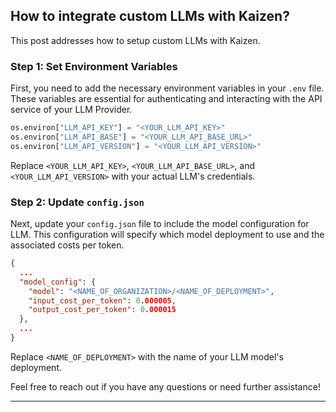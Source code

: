 ## How to integrate custom LLMs with Kaizen?  
   
This post addresses how to setup custom LLMs with Kaizen.
   
### Step 1: Set Environment Variables  
   
First, you need to add the necessary environment variables in your `.env` file. These variables are essential for authenticating and interacting with the API service of your LLM Provider.  
   
```python  
os.environ["LLM_API_KEY"] = "<YOUR_LLM_API_KEY>"  
os.environ["LLM_API_BASE"] = "<YOUR_LLM_API_BASE_URL>"  
os.environ["LLM_API_VERSION"] = "<YOUR_LLM_API_VERSION>"  
```  
   
Replace `<YOUR_LLM_API_KEY>`, `<YOUR_LLM_API_BASE_URL>`, and `<YOUR_LLM_API_VERSION>` with your actual LLM's credentials.  
   
### Step 2: Update `config.json`  
   
Next, update your `config.json` file to include the model configuration for LLM. This configuration will specify which model deployment to use and the associated costs per token.  
   
```json  
{  
  ...  
  "model_config": {  
    "model": "<NAME_OF_ORGANIZATION>/<NAME_OF_DEPLOYMENT>",  
    "input_cost_per_token": 0.000005,  
    "output_cost_per_token": 0.000015  
  },  
  ...  
}  
```  
   
Replace `<NAME_OF_DEPLOYMENT>` with the name of your LLM model's deployment.  
   
Feel free to reach out if you have any questions or need further assistance!  
   
---  